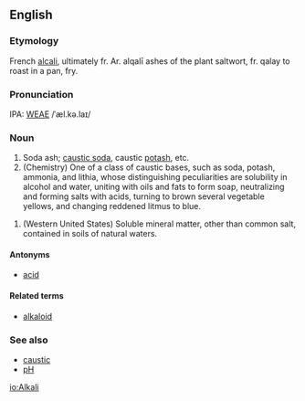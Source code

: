 ==English==
===Etymology===
French [[alcali]], ultimately fr. Ar. alqali&#772; ashes of the plant saltwort, fr. qalay to roast in a pan, fry.

===Pronunciation===
IPA: [[WEAE]] /ˈæl.kə.laɪ/

===Noun===
# Soda ash; [[caustic soda]], caustic [[potash]], etc.
# (Chemistry) One of a class of caustic bases, such as soda, potash, ammonia, and lithia, whose distinguishing peculiarities are solubility in alcohol and water, uniting with oils and fats to form soap, neutralizing and forming salts with acids, turning to brown several vegetable yellows, and changing reddened litmus to blue.
<!-- material copied from Webster's Revised Unabridged Dictionary (1913) -->
# (Western United States) Soluble mineral matter, other than common salt, contained in soils of natural waters.

====Antonyms====
*[[acid]]

====Related terms====
*[[alkaloid]]

===See also===
*[[caustic]]
*[[pH]]

[[io:Alkali]]